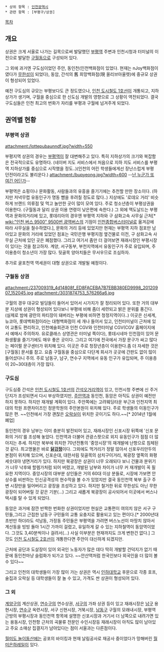 * 상위 항목 : [[인천광역시]]
 * 관련 항목 : [부평구/상권]

[[목차]]
== 개요 ==
상권은 크게 서울로 나가는 길목으로써 발달했던 [[부평역(인천)|부평역]] 주변과 인천시청과 터미널의 이전으로 발달한 [[구월동]]으로 구성되어 있다.

그 외에 과거엔 구도심이었던 주안, 동인천(인천백화점이 있었다. 현재는 nJoy백화점이였다가 [[무한성]]이 되었다), 동암, 간석의 舊 희망백화점(現 올리브아울렛)에 중규모 상권이 형성되어 있었다.

예전 구도심의 규모는 부평보다도 큰 정도였으나, [[인천 도시철도 1호선]]이 개통되고, 지하상가가 생기며, 구월을 중심으로 한 신도심 개발의 영향으로 그 상황이 역전되었다. 결국 구도심들은 인천 최고의 번화가 자리를 부평과 구월에 넘겨주게 되었다. 

== 권역별 현황 ==
=== 부평역 상권 ===
attachment:/lottepubaunndf.jpg?width=550

부평지역 상권의 경우는 [[부평역]]이 잘 대변해주고 있다. 특히 지하상가의 크기와 복잡함은 전국적으로도 유명하다. (네이버 지도 서비스에서 처음으로 지하 지도 서비스를 부평역 지하상가를 중심으로 시작했을 정도..)(인천의 어린 학생들에게선 장난스럽게 부평 던전이라고도 불리운다.) 
attachment:/bupyeong.jpg?width=600
--[[난 누군가 또 여긴 어딘가]]--

부평역은 쇼핑이나 문화활동, 사람들과의 유흥을 즐기기에는 추천할 만한 장소이다. (하지만 저녁무렵 유동인구가 명동 뺨을 후려칠 정도로 많다..) 지상에도 '로데오 거리' 비슷하게 브랜드 의류점 및 먹고 놀만한 곳이 많이 모여 있다. 주로 청소년층이 부평상권을 이용한다. (구월동과 달리 상권 이용 연령이 낮은편에 속한다.) 그 외에 맥도날드는 부평역과 문화의거리에 있고, 롯데리아의 경우엔 부평역 지하와 구 삼화고속 사무실 근처[* [[wiki:"인천 버스 9500" 9500번 광역버스]]의 기점이 [[인천종합버스터미널]]로 옮겨감에 따라 사무실을 철수하였다.], 문화의 거리 등에 있었지만 현재는 부평역 지하 점포만 남아있고 문화의 거리에 있었던 점포는 국민은행 부평지점 옆건물로 이전, 구 삼화고속 사무실 근처에 있던 곳은 폐점했다. 그리고 여기서 좀만 더 걸어보면 재래시장인 부평시장이 있다는 것을 참고하자. 계양, 서구동부, 부천지역에서 유동인구가 주로 유입되며, 주 이용층이 청소년이 가장 많다. 뒷골목 양아치들은 무서우므로 조심하자.

추가로 굴포천역 역세권이 대형 상권으로 개발될 예정이다.
=== 구월동 상권 ===
attachment:/237009319_4d14808f_ED8FACEBA7B7EBB380ED9998_20120907_152045.jpg
attachment:/3031874753_576266a6.jpg

구월의 경우 대규모 빌딩들이 들어서 있어서 시가지가 잘 정리되어 있다. 또한 거의 대부분 지상에 상권이 형성되어 있다보니 부평에 비해 좀더 세련되고 밝은 분위를 풍긴다. (실제로 밤에 광란의 파티장이 돼버리는 부평에 비하면 청정지역이다..) 이곳은 신세계, 뉴코아, 롯데백화점이라는 대형백화점이 세 개나 들어서 있고, 인천터미널이 근처에 있어 교통도 편리하고, 인천예술회관과 인천 CGV와 인천터미널 CGV(CGV 홈페이지에서 예매시 주의하자. 유로클래스 상영관은 터미널 쪽이다), 롯데시네마 인천점이 있어 문화생활을 즐기기에도 매우 좋은 곳이다. 그리고 여기에 전국에서 가장 문구가 싸고 많다는 페이펄 문구센터가 위치해 있다. 이곳은 주로 청장년층이 이용한다.좀 더 자세한 것은 [구월동] 문서를 참고. 요즘 구월동을 중심으로 다단계 회사가 곳곳에 간판도 없이 많이 들어섰다니 주의. 주로 남동구, 남구, 연수구 지역에서 유동 인구가 유입되며, 주 이용층이 20~30대층이 가장 많다.

=== 구도심 ===
구도심중 간석은 [[인천 도시철도 1호선]]의 [[간석오거리역]]이 있고, 인천시청 주변에 신 주거단지가 조성되면서 다시 부상하였지만, [[주안역]]과 동인천, 동암은 아직도 상권이 예전만 하지 못하다. 하지만 재개발 계획이 있다. 주안쪽에는 고려웨딩타운 부근과 인천지역 최대의 학원 프랜차이즈인 정문학원의 주안본원이 위치해 있다. 주로 학생들의 이동인구가 많은 편. ~~인천에서 가장 괜찮은 [[오락실]]이 위치한 곳이기도 하다.~~[* 2014년 1월에 폐업]

동인천의 경우 남부는 이미 충분히 발전되어 있고, 재래시장인 신포시장 뒤쪽에 '신포 문화의 거리'를 조성해 놓았다. 인천역과 더불어 관광스팟으로 외지 유동인구가 점점 더 많아지는 추세. 하지만 북부에 위치한 70년전통의 '중앙시장'의 재개발에 난항으로 침체된 것 같다. 최고명물은 바로 '''[[닭강정]]'''이다. 그외에도 먹거리가 정말 많아서 신포우리만두의 본점이 위치해 있으며, 신포순대, 대한서림 뒷골목의 삼치구이거리, 북광장 옆쪽의 화평 세숫대야 냉면거리가 있다. 하지만 북광장은 상권이 너무 오래되다 보니 건물과 분위기가 너무 낙후돼 할렘가처럼 되어 버렸고, 개발된 남부와 차이가 너무 커 재개발이 꼭 필요한 지역이다. 중앙시장의 대부분 상인들은 거의 60대 이상 분들로, 시장에 가보면 안상수를 비판하는 인신공격성의 현수막을 볼 수가 있었지만 결국 동인천역 북부 출구 주변 시장만을 밀어버리고 광장을 조성하고 있다. 하지만 철거한 뒤로 무한성도 아닌 무한광장이 되어버릴 것 같은 기분(…) 그리고 새롭게 북광장이 공사되어서 이곳에서 버스나 택시를 탈 수 있게 되었다.

동암은 과거에 잠깐 반짝한 번화한 상권이었지만 현실은 교통편이 여의치 않은 서구 구민들,그리고 근접한 남동구 구민들의 교통 요충지로 활용되고 있는 편이다.[* 2000년대 초반만 하더라도 석남동, 가정동 주민들은 부평역을 가려면 버스노선이 마땅치 않아서 계산동을 빙빙 돌아 1시간 가까이 걸렸고, 유일하게 갈 수 있는 지하철역이 동암역이었다. 그것도 3,40분씩이나 걸려서(...) 사실 이부분은 현재까지도 크게 변한건 없다.] 그 것도 [[인천 도시철도 2호선]]이 개통한다면 주안이 대신하게 되겠지만.

근처에 공단과 도살장이 있어 외국인 노동자가 많은 데다 딱히 개발할 건덕지가 없기 때문에 동인천마냥 슬럼화가 되가고 있다. ~~안산역처럼 한국인보다 외국인을 더 많이 볼 수 있다~~

그리고 인천의 대학생들이 가장 많이 가는 상권은 역시 [[인하대학교]] 후문으로 각종 호프, 술집과 오락실 등 대학생들이 잘 놀 수 있고, 가격도 싼 상권이 형성되어 있다.

=== 그 외 ===
[[계양구]]의 계산상권, [[연수구]]의 연수상권, [[서구(인천)|서구]]의 가좌 상권 등이 있고 재래시장은 [[남구(인천)|남구]] 용현시장, [[연수구]] 옥련시장, 서구 신현시장, 거북시장, [[남동구]] 구월의 모래내시장, 부평역 근방의 부평시장과 동인천역 항목에 설명한 신포시장과 거기서 더 남쪽으로 내려가면 있는 용동시장, 인천항 근처의 곡물류 전문인 수인시장등 재래시장이 아직도 많이 남아있고 주요 소매상 집결지가 남아있다는 점이 서울과는 다른점이다. 

[[월미도 놀이동산]]에는 공포의 바이킹과 현재 날림공사로 재공사 중이었다가 망해버린 [[월미은하레일]]이 있다.

